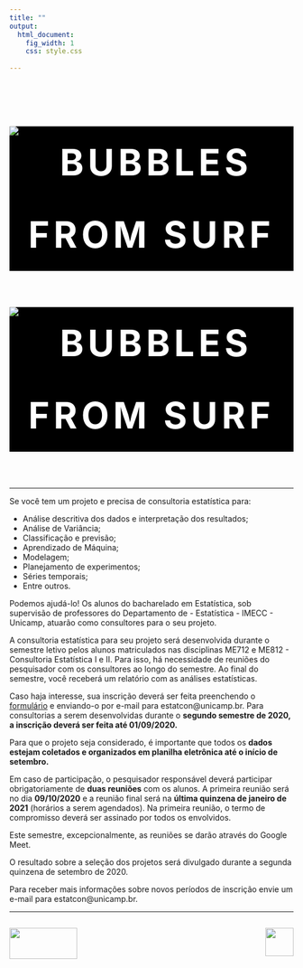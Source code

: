 ```yaml
---
title: "" 
output:
  html_document:
    fig_width: 1
    css: style.css
    
---
```


<style>

<!-- body { -->
<!--   background-image: url('imagens/i2O2.jpeg'); -->
<!--   background-repeat: no-repeat; -->
<!--   background-attachment: fixed; -->
<!--   background-size: cover; -->
<!-- } -->

.hero {
  font-size: 4rem;
  color: #ffffff; 
  text-transform: uppercase;
  horizontal-align: center; 
  text-align: center;
  letter-spacing: .45rem;
  font-weight: 700;
  width: 100%;
  margin: 0 auto;
  line-height: 8rem;
  background: #000000 url('imagens/i3.jpg');
}

</style>


</br>

<!-- <div class="hero"> Consultoria Estatística </div> -->


<div class="hero">
  <img src="imagens/aa.jpeg" alt="bubbles from surf" class="hero-image">
</div>

<div class="hero">
  <img src="imagens/aa2.jpeg" alt="bubbles from surf" class="hero-image">
</div>


----

<p>
Se você tem um projeto e precisa de consultoria estatística para:

- Análise descritiva dos dados e interpretação dos resultados;
- Análise de Variância;
- Classificação e previsão;
- Aprendizado de Máquina;
- Modelagem;
- Planejamento de experimentos;
- Séries temporais;
- Entre outros.

Podemos ajudá-lo! Os alunos do bacharelado em Estatística, sob supervisão de professores do Departamento de - Estatística - IMECC - Unicamp, atuarão como consultores para o seu projeto.

A consultoria estatística para seu projeto será desenvolvida durante o semestre letivo pelos alunos matriculados nas disciplinas ME712 e ME812 - Consultoria Estatística I e II. Para isso, há necessidade de reuniões do pesquisador com os consultores ao longo do semestre. Ao final do semestre, você receberá um relatório com as análises estatísticas.

Caso haja interesse, sua inscrição deverá ser feita preenchendo o [formulário](QuestionarioPesquisador.docx) e enviando-o por e-mail para estatcon@unicamp.br. Para consultorias a serem desenvolvidas durante o **segundo semestre de 2020, a inscrição deverá ser feita até 01/09/2020.**

Para que o projeto seja considerado, é importante que todos os **dados estejam coletados e organizados em planilha eletrônica até o início de setembro.**

Em caso de participação, o pesquisador responsável deverá participar obrigatoriamente de **duas reuniões** com os alunos. A primeira reunião será no dia **09/10/2020** e a reunião final será na **última quinzena de janeiro de 2021** (horários a serem agendados). Na primeira reunião, o termo de compromisso deverá ser assinado por todos os envolvidos.

Este semestre, excepcionalmente, as reuniões se darão através do Google Meet.

O resultado sobre a seleção dos projetos será divulgado durante a segunda quinzena de setembro de 2020.

Para receber mais informações sobre novos períodos de inscrição envie um e-mail para estatcon@unicamp.br.

</p>

----

<style>
.column-left{
  float: left;
  width: 50%;
  text-align: left;
}
.column-right{
  float: right;
  width: 50%;
  text-align: right;
}

</style>

<div class="column-left">
<img src="imagens/logo-unicamp1.png" width="120" height="55">
</div>

<div class="column-right">
<img src="imagens/logoimecc.png" width="50" height="50">
</div>

